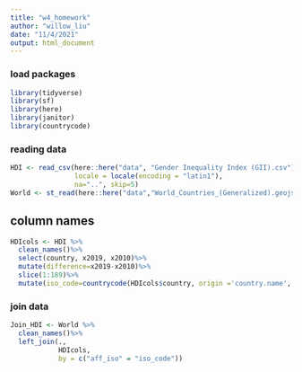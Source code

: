 ```yaml
---
title: "w4_homework"
author: "willow_liu"
date: "11/4/2021"
output: html_document
---
```

### load packages
```r
library(tidyverse)
library(sf)
library(here)
library(janitor)
library(countrycode)
```

### reading data
```r
HDI <- read_csv(here::here("data", "Gender Inequality Index (GII).csv"),
                locale = locale(encoding = "latin1"),
                na="..", skip=5)
World <- st_read(here::here("data","World_Countries_(Generalized).geojson"))
```
## column names
```r
HDIcols <- HDI %>%
  clean_names()%>%
  select(country, x2019, x2010)%>%
  mutate(difference=x2019-x2010)%>%
  slice(1:189)%>%
  mutate(iso_code=countrycode(HDIcols$country, origin ='country.name', destination = 'iso2c'))
```
### join data
```r
Join_HDI <- World %>%
  clean_names()%>%
  left_join(.,
            HDIcols,
            by = c("aff_iso" = "iso_code"))
  
```

